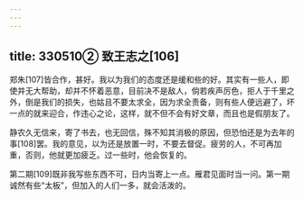 ```yaml
---
---
---
```

title: 330510② 致王志之[106]
---




郑朱[107]皆合作，甚好。我以为我们的态度还是缓和些的好。其实有一些人，即使并无大帮助，却并不怀着恶意，目前决不是敌人，倘若疾声厉色，拒人于千里之外，倒是我们的损失，也姑且不要太求全，因为求全责备，则有些人便远避了，坏一点的就来迎合，作违心之论，这样，就不但不会有好文章，而且也是假朋友了。

静农久无信来，寄了书去，也无回信，殊不知其消极的原因，但恐怕还是为去年的事[108]罢。我的意见，以为还是放置一时，不要去督促。疲劳的人，不可再加重，否则，他就更加疲乏。过一些时，他会恢复的。

第二期[109]既非我写些东西不可，日内当寄上一点。雁君见面时当一问。第一期诚然有些“太板”，但加入的人们一多，就会活泼的。